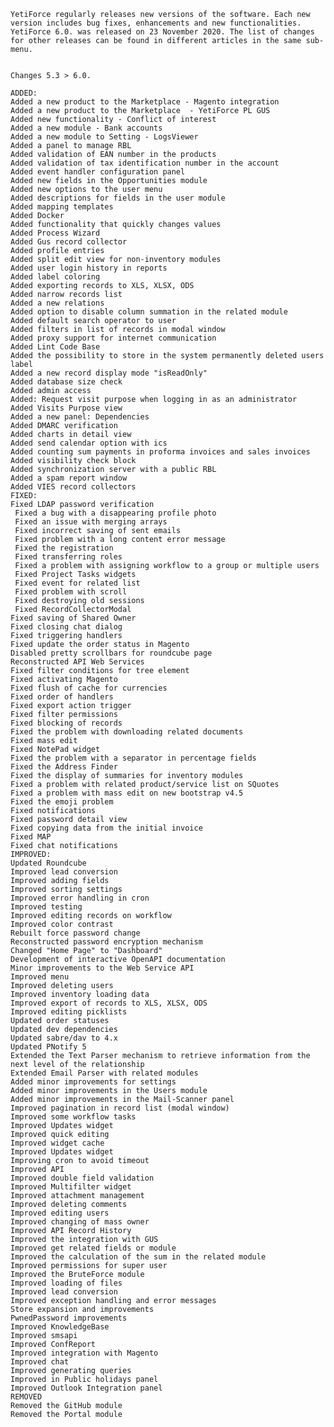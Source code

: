 ```
YetiForce regularly releases new versions of the software. Each new version includes bug fixes, enhancements and new functionalities. YetiForce 6.0. was released on 23 November 2020. The list of changes for other releases can be found in different articles in the same sub-menu.


Changes 5.3 > 6.0.

ADDED:
Added a new product to the Marketplace - Magento integration
Added a new product to the Marketplace  - YetiForce PL GUS
Added new functionality - Conflict of interest
Added a new module - Bank accounts
Added a new module to Setting - LogsViewer
Added a panel to manage RBL
Added validation of EAN number in the products
Added validation of tax identification number in the account
Added event handler configuration panel
Added new fields in the Opportunities module
Added new options to the user menu
Added descriptions for fields in the user module
Added mapping templates
Added Docker
Added functionality that quickly changes values
Added Process Wizard
Added Gus record collector
Added profile entries
Added split edit view for non-inventory modules
Added user login history in reports
Added label coloring
Added exporting records to XLS, XLSX, ODS
Added narrow records list
Added a new relations
Added option to disable column summation in the related module
Added default search operator to user
Added filters in list of records in modal window
Added proxy support for internet communication
Added Lint Code Base
Added the possibility to store in the system permanently deleted users label
Added a new record display mode "isReadOnly"
Added database size check
Added admin access
Added: Request visit purpose when logging in as an administrator
Added Visits Purpose view
Added a new panel: Dependencies
Added DMARC verification
Added charts in detail view
Added send calendar option with ics
Added counting sum payments in proforma invoices and sales invoices
Added visibility check block
Added synchronization server with a public RBL
Added a spam report window
Added VIES record collectors
FIXED:
Fixed LDAP password verification
 Fixed a bug with a disappearing profile photo
 Fixed an issue with merging arrays
 Fixed incorrect saving of sent emails
 Fixed problem with a long content error message
 Fixed the registration
 Fixed transferring roles
 Fixed a problem with assigning workflow to a group or multiple users
 Fixed Project Tasks widgets
 Fixed event for related list
 Fixed problem with scroll
 Fixed destroying old sessions
 Fixed RecordCollectorModal
Fixed saving of Shared Owner
Fixed closing chat dialog
Fixed triggering handlers
Fixed update the order status in Magento
Disabled pretty scrollbars for roundcube page
Reconstructed API Web Services
Fixed filter conditions for tree element
Fixed activating Magento
Fixed flush of cache for currencies
Fixed order of handlers
Fixed export action trigger
Fixed filter permissions
Fixed blocking of records
Fixed the problem with downloading related documents
Fixed mass edit
Fixed NotePad widget
Fixed the problem with a separator in percentage fields
Fixed the Address Finder
Fixed the display of summaries for inventory modules
Fixed a problem with related product/service list on SQuotes
Fixed a problem with mass edit on new bootstrap v4.5
Fixed the emoji problem
Fixed notifications
Fixed password detail view
Fixed copying data from the initial invoice
Fixed MAP
Fixed chat notifications
IMPROVED:
Updated Roundcube
Improved lead conversion
Improved adding fields
Improved sorting settings
Improved error handling in cron
Improved testing
Improved editing records on workflow
Improved color contrast
Rebuilt force password change
Reconstructed password encryption mechanism
Changed "Home Page" to "Dashboard"
Development of interactive OpenAPI documentation
Minor improvements to the Web Service API
Improved menu
Improved deleting users
Improved inventory loading data
Improved export of records to XLS, XLSX, ODS
Improved editing picklists
Updated order statuses
Updated dev dependencies
Updated sabre/dav to 4.x
Updated PNotify 5
Extended the Text Parser mechanism to retrieve information from the next level of the relationship
Extended Email Parser with related modules
Added minor improvements for settings
Added minor improvements in the Users module
Added minor improvements in the Mail-Scanner panel
Improved pagination in record list (modal window)
Improved some workflow tasks
Improved Updates widget
Improved quick editing
Improved widget cache
Improved Updates widget
Improving cron to avoid timeout
Improved API
Improved double field validation
Improved Multifilter widget
Improved attachment management
Improved deleting comments
Improved editing users
Improved changing of mass owner
Improved API Record History
Improved the integration with GUS
Improved get related fields or module
Improved the calculation of the sum in the related module
Improved permissions for super user
Improved the BruteForce module
Improved loading of files
Improved lead conversion
Improved exception handling and error messages
Store expansion and improvements
PwnedPassword improvements
Improved KnowledgeBase
Improved smsapi
Improved ConfReport
Improved integration with Magento
Improved chat
Improved generating queries
Improved in Public holidays panel
Improved Outlook Integration panel
REMOVED
Removed the GitHub module
Removed the Portal module
```